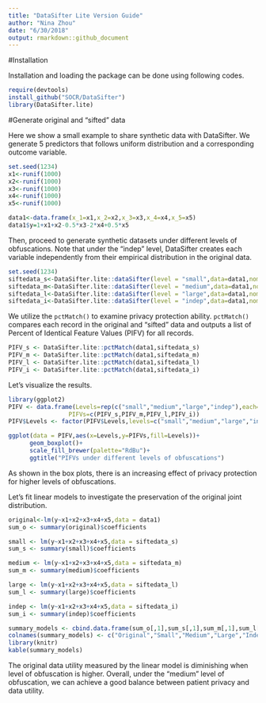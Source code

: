 ```yaml
---
title: "DataSifter Lite Version Guide"
author: "Nina Zhou"
date: "6/30/2018"
output: rmarkdown::github_document
---
```


#Installation

Installation and loading the package can be done using following codes.
```r
require(devtools)
install_github("SOCR/DataSifter")
library(DataSifter.lite)
```

#Generate original and "sifted" data

Here we show a small example to share synthetic data with DataSifter. We generate 5 predictors that follows uniform distribution and a corresponding outcome variable.
```r
set.seed(1234)
x1<-runif(1000)
x2<-runif(1000) 
x3<-runif(1000)
x4<-runif(1000)
x5<-runif(1000)

data1<-data.frame(x_1=x1,x_2=x2,x_3=x3,x_4=x4,x_5=x5)
data1$y=1+x1+x2-0.5*x3-2*x4+0.5*x5
```

Then, proceed to generate synthetic datasets under different levels of obfuscations. Note that under the "indep" level, DataSifter creates each variable independently from their empirical distribution in the original data.

```r
set.seed(1234)
siftedata_s<-DataSifter.lite::dataSifter(level = "small",data=data1,nomissing = TRUE)
siftedata_m<-DataSifter.lite::dataSifter(level = "medium",data=data1,nomissing = TRUE)
siftedata_l<-DataSifter.lite::dataSifter(level = "large",data=data1,nomissing = TRUE)
siftedata_i<-DataSifter.lite::dataSifter(level = "indep",data=data1,nomissing = TRUE)
```

We utilize the `pctMatch()` to examine privacy protection ability. `pctMatch()` compares each record in the original and "sifted" data and outputs a list of Percent of Identical Feature Values (PIFV) for all records.

```r
PIFV_s <- DataSifter.lite::pctMatch(data1,siftedata_s)
PIFV_m <- DataSifter.lite::pctMatch(data1,siftedata_m)
PIFV_l <- DataSifter.lite::pctMatch(data1,siftedata_l)
PIFV_i <- DataSifter.lite::pctMatch(data1,siftedata_i)
```

Let's visualize the results.

```r
library(ggplot2)
PIFV <- data.frame(Levels=rep(c("small","medium","large","indep"),each=1000),
                 PIFVs=c(PIFV_s,PIFV_m,PIFV_l,PIFV_i))
PIFV$Levels <- factor(PIFV$Levels,levels=c("small","medium","large","indep"))

ggplot(data = PIFV,aes(x=Levels,y=PIFVs,fill=Levels))+
      geom_boxplot()+
      scale_fill_brewer(palette="RdBu")+
      ggtitle("PIFVs under different levels of obfuscations")
```

As shown in the box plots, there is an increasing effect of privacy protection for higher levels of obfuscations.

Let's fit linear models to investigate the preservation of the original joint distribution. 

```r
original<-lm(y~x1+x2+x3+x4+x5,data = data1)
sum_o <- summary(original)$coefficients

small <- lm(y~x1+x2+x3+x4+x5,data = siftedata_s)
sum_s <- summary(small)$coefficients

medium <- lm(y~x1+x2+x3+x4+x5,data = siftedata_m)
sum_m <- summary(medium)$coefficients

large <- lm(y~x1+x2+x3+x4+x5,data = siftedata_l) 
sum_l <- summary(large)$coefficients

indep <- lm(y~x1+x2+x3+x4+x5,data = siftedata_i)
sum_i <- summary(indep)$coefficients

summary_models <- cbind.data.frame(sum_o[,1],sum_s[,1],sum_m[,1],sum_l[,1],sum_i[,1])
colnames(summary_models) <- c("Original","Small","Medium","Large","Indep")
library(knitr)
kable(summary_models)
```

The original data utility measured by the linear model is diminishing when level of obfuscation is higher. Overall, under the "medium" level of obfuscation, we can achieve a good balance between patient privacy and data utility.


